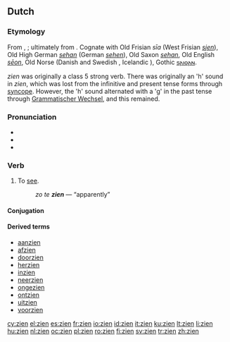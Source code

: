 ==Dutch==
===Etymology===
From {{etyl|dum|nl}} {{term|sien|lang=dum}}, {{etyl|odt|nl}} {{term|sian|lang=odt}}; ultimately from {{proto|Germanic|sehwanan|lang=nl}}. Cognate with Old Frisian ''sīa'' (West Frisian ''[[sjen]]''), Old High German ''[[sehan]]'' (German ''[[sehen]]''), Old Saxon ''[[sehan]]'', Old English ''[[seon|sēon]]'', Old Norse {{term|sjá|lang=non}} (Danish and Swedish {{term|se|lang=se}}, Icelandic {{term|sjá|lang=is}}), Gothic [[𐍃𐌰𐌹𐍈𐌰𐌽]]. 

''zien'' was originally a class 5 strong verb. There was originally an 'h' sound in ''zien'', which was lost from the infinitive and present tense forms through [[syncope]]. However, the 'h' sound alternated with a 'g' in the past tense through [[w:Grammatischer Wechsel|Grammatischer Wechsel]], and this remained.

===Pronunciation===
* {{rhymes|in|lang=nl}}
*{{audio|Nl-zien.ogg|audio}}
*{{IPA|lang=nl|/zin/}}

===Verb===
{{nl-verb|irr}}

# To [[see]].
#: ''zo te '''zien''''' — “apparently”

====Conjugation====
{{nl-conj-st|zie|zag|gezien|aux2=zijn|zie|6=zaagt}}

====Derived terms====
{{top4}}
* [[aanzien]]
* [[afzien]]
* [[doorzien]]
* [[herzien]]
* [[inzien]]
* [[neerzien]]
* [[ongezien]]
* [[ontzien]]
* [[uitzien]]
* [[voorzien]]
{{bottom}}

[[cy:zien]]
[[el:zien]]
[[es:zien]]
[[fr:zien]]
[[io:zien]]
[[id:zien]]
[[it:zien]]
[[ku:zien]]
[[lt:zien]]
[[li:zien]]
[[hu:zien]]
[[nl:zien]]
[[oc:zien]]
[[pl:zien]]
[[ro:zien]]
[[fi:zien]]
[[sv:zien]]
[[tr:zien]]
[[zh:zien]]